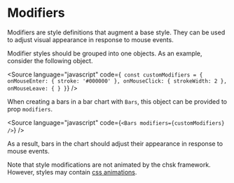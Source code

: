 
<Meta title="Core/Props/Modifiers" />

# Modifiers

Modifiers are style definitions that augment a base style.
They can be used to adjust visual appearance in response to mouse events.

<ArgsTable of={MockModifiers} />

Modifier styles should be grouped into one objects. As an example, consider the following object.

<Source
    language="javascript"
    code={`
const customModifiers = {
  onMouseEnter: { stroke: '#000000' },
  onMouseClick: { strokeWidth: 2 },
  onMouseLeave: { }
}`}
/>

When creating a bars in a bar chart with `Bars`, this object can be provided to prop `modifiers`.

<Source
    language="javascript"
    code={`
<Bars modifiers={customModifiers} />
`}
/>

As a result, bars in the chart should adjust their appearance in response to mouse events.

Note that style modifications are not animated by the chsk framework.
However, styles may contain [css animations](https://developer.mozilla.org/en-US/docs/Web/CSS/animation).

